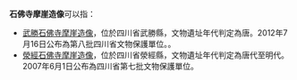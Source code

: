 '''石佛寺摩崖造像'''可以指：
* [[武勝石佛寺摩崖造像|武勝石佛寺摩崖造像]]，位於四川省武勝縣，文物遺址年代判定為唐。2012年7月16日公布為第八批四川省文物保護單位。。
* [[滎經石佛寺摩崖造像|滎經石佛寺摩崖造像]]，位於四川省滎經縣，文物遺址年代判定為唐代至明代。2007年6月1日公布為四川省第七批文物保護單位。

{{Disambig|消歧義索引|Cat=七字建築物消歧義}}